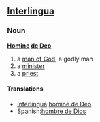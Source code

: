 == [[Interlingua]] ==
=== Noun ===
'''[[Homine]] [[de]] [[Deo]]'''

# a [[man of God]], a godly man
# a [[minister]]
# a [[priest]]

==== Translations ====
*[[Interlingua]]:[[homine de Deo]]
*Spanish:[[hombre de Dios]]